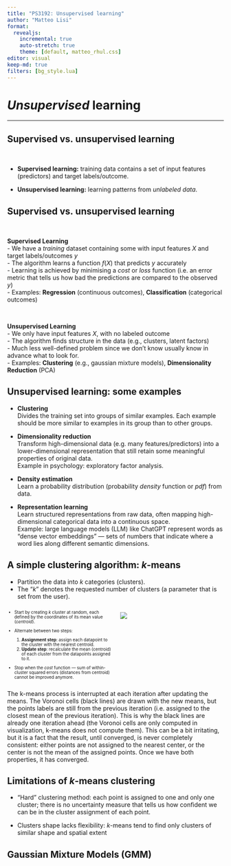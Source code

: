 ```yaml
---
title: "PS3192: Unsupervised learning"
author: "Matteo Lisi"
format:
  revealjs:
    incremental: true
    auto-stretch: true
    theme: [default, matteo_rhul.css]
editor: visual
keep-md: true
filters: [bg_style.lua]
---
```


# *Unsupervised* learning

------------------------------------------------------------------------

## Supervised vs. unsupervised learning

 

::: nonincremental

-   **Supervised learning:** training data contains a set of input features (predictors) and target labels/outcome.

-   **Unsupervised learning:** learning patterns from *unlabeled data*.

:::

## Supervised vs. unsupervised learning

 

::: fragment
**Supervised Learning**\
- We have a *training* dataset containing some with input features $X$ and target labels/outcomes $y$\
- The algorithm learns a function $f(X)$ that predicts $y$ accurately\
- Learning is achieved by minimising a *cost* or *loss* function (i.e. an error metric that tells us how bad the predictions are compared to the observed $y$)\
- Examples: **Regression** (continuous outcomes), **Classification** (categorical outcomes)
:::

 

::: fragment
**Unsupervised Learning**\
- We only have input features $X$, with no labeled outcome\
- The algorithm finds structure in the data (e.g., clusters, latent factors)\
- Much less well-defined problem since we don't know usually know in advance what to look for.\
- Examples: **Clustering** (e.g., gaussian mixture models), **Dimensionality Reduction** (PCA)
:::

## Unsupervised learning: some examples

- **Clustering**\
Divides the training set into groups of similar examples. Each example should be more similar to examples in its group than to other groups.

- **Dimensionality reduction**\
Transform high-dimensional data (e.g. many features/predictors) into a lower-dimensional representation that still retain some meaningful properties of original data.\
Example in psychology: exploratory factor analysis.

- **Density estimation**\
Learn a probability distribution (probability _density_ function or _pdf_) from data.

- **Representation learning**\
Learn structured representations from raw data, often mapping high-dimensional categorical data into a continuous space.\
Example: large language models (LLM) like ChatGPT represent words as "dense vector embeddings" --- sets of numbers that indicate where a word lies along different semantic dimensions.

## A simple clustering algorithm: $k$-means

- Partition the data into $k$ categories (clusters).
- The "$k$" denotes the requested number of clusters (a parameter that is set from the user).

::: fragment

::::::: columns
:::: {.column width="50%"}

::: {style="font-size: 70%;"}

- Start by creating $k$ cluster at random, each defined by the coordinates of its mean value (_centroid_).
- Alternate between two steps:

  1. **Assignment step**: assign each datapoint to the cluster with the nearest centroid.
  2. **Update step**: recalculate the mean (centroid) of each cluster from the datapoints assigned to it.

- Stop when the _cost_ function — sum of within-cluster squared errors (distances from centroid) cannot be improved anymore.

:::

:::: 

:::: {.column width="50%"}

![](K-means_convergence.gif){fig-align="center"}

::::

:::::::

:::

::: {.notes}
The k-means process is interrupted at each iteration after updating the means. The Voronoi cells (black lines) are drawn with the new means, but the points labels are still from the previous iteration (i.e. assigned to the closest mean of the previous iteration). This is why the black lines are already one iteration ahead (the Voronoi cells are only computed in visualization, k-means does not compute them). This can be a bit irritating, but it is a fact that the result, until converged, is never completely consistent: either points are not assigned to the nearest center, or the center is not the mean of the assigned points. Once we have both properties, it has converged.
:::

## Limitations of $k$-means clustering

<!-- - Not guaranteed to find a "global" optimum -->

- "Hard" clustering method: each point is assigned to one and only one cluster; there is no uncertainty measure that tells us how confident we can be in the cluster assignment of each point.

- Clusters shape lacks flexibility: $k$-means tend to find only clusters of similar shape and spatial extent


## Gaussian Mixture Models (GMM)

